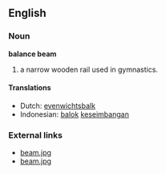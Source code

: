 ==English==
===Noun===
'''balance beam'''

# a narrow wooden rail used in gymnastics.

====Translations====
*Dutch: [[evenwichtsbalk]]
*Indonesian: [[balok]] [[imbang|keseimbangan]]

===External links===
*[http://www.gymnastica.com/teamuzb/pictures/fc2000/alma03.jpg beam.jpg]
*[http://www.enagym.com/graphics/beam.jpg beam.jpg]